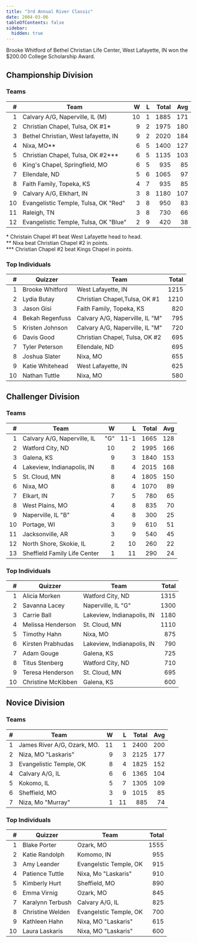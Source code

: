 ```yaml
---
title: "3rd Annual River Classic"
date: 2004-03-06
tableOfContents: false
sidebar:
  hidden: true
---
```


Brooke Whitford of Bethel Christian Life Center, West Lafayette, IN won the $200.00 College Scholarship Award.

## Championship Division

### Teams

|    # | Team                                  |    W |    L | Total |  Avg |
| ---: | ------------------------------------- | ---: | ---: | ----: | ---: |
|    1 | Calvary A/G, Naperville, IL (M)       |   10 |    1 |  1885 |  171 |
|    2 | Christian Chapel, Tulsa, OK #1*       |    9 |    2 |  1975 |  180 |
|    3 | Bethel Christian, West lafayette, IN  |    9 |    2 |  2020 |  184 |
|    4 | Nixa, MO**                            |    6 |    5 |  1400 |  127 |
|    5 | Christian Chapel, Tulsa, OK #2***     |    6 |    5 |  1135 |  103 |
|    6 | King's Chapel, Springfield, MO        |    6 |    5 |   935 |   85 |
|    7 | Ellendale, ND                         |    5 |    6 |  1065 |   97 |
|    8 | Faith Family, Topeka, KS              |    4 |    7 |   935 |   85 |
|    9 | Calvary A/G, Elkhart, IN              |    3 |    8 |  1180 |  107 |
|   10 | Evangelistic Temple, Tulsa, OK "Red"  |    3 |    8 |   950 |   83 |
|   11 | Raleigh, TN                           |    3 |    8 |   730 |   66 |
|   12 | Evangelistic Temple, Tulsa, OK "Blue" |    2 |    9 |   420 |   38 |

\* Christain Chapel #1 beat West Lafayette head to head.\
\*\*  Nixa beat Christian Chapel #2 in points.\
\*\*\* Christian Chapel #2 beat Kings Chapel in points.

### Top Individuals

|    # | Quizzer         | Team                            | Total |
| ---: | --------------- | ------------------------------- | ----: |
|    1 | Brooke Whitford | West Lafayette, IN              |  1215 |
|    2 | Lydia Butay     | Christian Chapel,Tulsa, OK #1   |  1210 |
|    3 | Jason Gisi      | Faith Family, Topeka, KS        |   820 |
|    4 | Bekah Regenfuss | Calvary A/G, Naperville, IL "M" |   795 |
|    5 | Kristen Johnson | Calvary A/G, Naperville, IL "M" |   720 |
|    6 | Davis Good      | Christian Chapel, Tulsa, OK #2  |   695 |
|    7 | Tyler Peterson  | Ellendale, ND                   |   695 |
|    8 | Joshua Slater   | Nixa, MO                        |   655 |
|    9 | Katie Whitehead | West Lafayette, IN              |   625 |
|   10 | Nathan Tuttle   | Nixa, MO                        |   580 |

## Challenger Division

### Teams

|    # | Team                         |    W |    L | Total |  Avg |
| ---: | ---------------------------- | ---: | ---: | ----: | ---: |
|    1 | Calvary A/G, Naperville, IL  |  "G" | 11-1 |  1665 |  128 |
|    2 | Watford City, ND             |   10 |    2 |  1995 |  166 |
|    3 | Galena, KS                   |    9 |    3 |  1840 |  153 |
|    4 | Lakeview, Indianapolis, IN   |    8 |    4 |  2015 |  168 |
|    5 | St. Cloud, MN                |    8 |    4 |  1805 |  150 |
|    6 | Nixa, MO                     |    8 |    4 |  1070 |   89 |
|    7 | Elkart, IN                   |    7 |    5 |   780 |   65 |
|    8 | West Plains, MO              |    4 |    8 |   835 |   70 |
|    9 | Naperville, IL "B"           |    4 |    8 |   300 |   25 |
|   10 | Portage, WI                  |    3 |    9 |   610 |   51 |
|   11 | Jacksonville, AR             |    3 |    9 |   540 |   45 |
|   12 | North Shore, Skokie, IL      |    2 |   10 |   260 |   22 |
|   13 | Sheffield Family Life Center |    1 |   11 |   290 |   24 |

### Top Individuals

|    # | Quizzer            | Team                       | Total |
| ---: | ------------------ | -------------------------- | ----: |
|    1 | Alicia Morken      | Watford City, ND           |  1315 |
|    2 | Savanna Lacey      | Naperville, IL "G"         |  1300 |
|    3 | Carrie Ball        | Lakeview, Indianapolis, IN |  1180 |
|    4 | Melissa Henderson  | St. Cloud, MN              |  1110 |
|    5 | Timothy Hahn       | Nixa, MO                   |   875 |
|    6 | Kirsten Prabhudas  | Lakeview, Indianapolis, IN |   790 |
|    7 | Adam Gouge         | Galena, KS                 |   725 |
|    8 | Titus Stenberg     | Watford City, ND           |   710 |
|    9 | Teresa Henderson   | St. Cloud, MN              |   695 |
|   10 | Christine McKibben | Galena, KS                 |   600 |

## Novice Division

### Teams

|    # | Team                        |    W |    L | Total |  Avg |
| ---: | --------------------------- | ---: | ---: | ----: | ---: |
|    1 | James River A/G, Ozark, MO. |   11 |    1 |  2400 |  200 |
|    2 | Niza, MO "Laskaris"         |    9 |    3 |  2125 |  177 |
|    3 | Evangelistic Temple, OK     |    8 |    4 |  1825 |  152 |
|    4 | Calvary A/G, IL             |    6 |    6 |  1365 |  104 |
|    5 | Kokomo, IL                  |    5 |    7 |  1305 |  109 |
|    6 | Sheffield, MO               |    3 |    9 |  1015 |   85 |
|    7 | Niza, Mo "Murray"           |    1 |   11 |   885 |   74 |

### Top Individuals

|    # | Quizzer          | Team                   | Total |
| ---: | ---------------- | ---------------------- | ----: |
|    1 | Blake Porter     | Ozark, MO              |  1555 |
|    2 | Katie Randolph   | Komomo, IN             |   955 |
|    3 | Amy Leander      | Evangelstic Temple, OK |   915 |
|    4 | Patience Tuttle  | Nixa, Mo "Laskaris"    |   910 |
|    5 | Kimberly Hurt    | Sheffield, MO          |   890 |
|    6 | Emma Virnig      | Ozark, MO              |   845 |
|    7 | Karalynn Terbush | Calvary A/G, IL        |   825 |
|    8 | Christine Welden | Evangelstic Temple, OK |   700 |
|    9 | Kathleen Hahn    | Nixa, MO "Laskaris"    |   615 |
|   10 | Laura Laskaris   | Nixa, MO "Laskaris"    |   600 |
